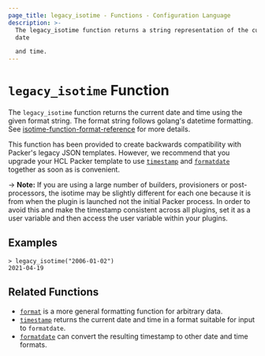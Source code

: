 ```yaml
---
page_title: legacy_isotime - Functions - Configuration Language
description: >-
  The legacy_isotime function returns a string representation of the current
  date

  and time.
---
```


# `legacy_isotime` Function

The `legacy_isotime` function returns the current date and time using the given format string.
The format string follows golang's datetime formatting. See
[isotime-function-format-reference](/docs/templates/legacy_json_templates/engine#isotime-function-format-reference)
for more details.

This function has been provided to create backwards compatibility with
Packer's legacy JSON templates. However, we recommend that you upgrade your
HCL Packer template to use [`timestamp`](/docs/templates/hcl_templates/functions/datetime/timestamp)
and [`formatdate`](/docs/templates/hcl_templates/functions/datetime/formatdate) together as soon as is convenient.

-> **Note:** If you are using a large number of builders, provisioners
or post-processors, the isotime may be slightly different for each one
because it is from when the plugin is launched not the initial Packer
process. In order to avoid this and make the timestamp consistent across all
plugins, set it as a user variable and then access the user variable within
your plugins.

## Examples

```shell-session
> legacy_isotime("2006-01-02")
2021-04-19
```

## Related Functions

- [`format`](/docs/templates/hcl_templates/functions/string/format) is a more general formatting function for arbitrary
  data.
- [`timestamp`](/docs/templates/hcl_templates/functions/datetime/timestamp) returns the current date and time in a format
  suitable for input to `formatdate`.
- [`formatdate`](/docs/templates/hcl_templates/functions/datetime/formatdate) can convert the resulting timestamp to
  other date and time formats.
